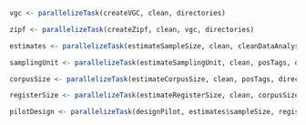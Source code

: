 
```r
vgc <- parallelizeTask(createVGC, clean, directories)
```

```r
zipf <- parallelizeTask(createZipf, clean, vgc, directories)   
```

```r
estimates <- parallelizeTask(estimateSampleSize, clean, cleanDataAnalysis, directories)       
```

```r
samplingUnit <- parallelizeTask(estimateSamplingUnit, clean, posTags, directories)   
```

```r
corpusSize <- parallelizeTask(estimateCorpusSize, clean, posTags, directories)   
```

```r
registerSize <- parallelizeTask(estimateRegisterSize, clean, corpusSize, samplingUnit, posTags, directories)   
```

```r
pilotDesign <- parallelizeTask(designPilot, estimates$sampleSize, registerSize, samplingUnit, cleanDataAnalysis)  
```
